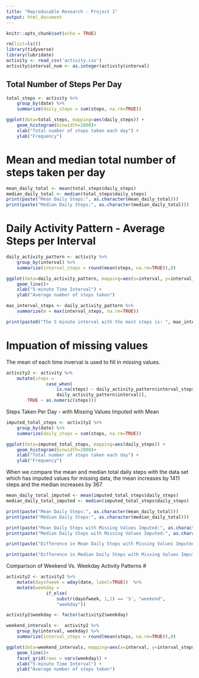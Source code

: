 ---
title: "Reproducable Research - Project 1"
output: html_document
---

```{r setup, include=FALSE}
knitr::opts_chunk$set(echo = TRUE)
```


```{r}
rm(list=ls())
library(tidyverse)
library(lubridate)
activity <- read_csv('activity.csv')
activity$interval_num <- as.integer(activity$interval)
```

## Total Number of Steps Per Day

```{r}
total_steps <- activity %>%
    group_by(date) %>%
    summarize(daily_steps = sum(steps, na.rm=TRUE))
```

```{r}
ggplot(data=total_steps, mapping=aes(daily_steps)) + 
    geom_histogram(binwidth=2000)+
    xlab("Total number of steps taken each day") + 
    ylab("Frequency")
```

# Mean and median total number of steps taken per day

```{r}
mean_daily_total <- mean(total_steps$daily_steps)
median_daily_total <- median(total_steps$daily_steps) 
print(paste("Mean Daily Steps:", as.character(mean_daily_total)))
print(paste("Median Daily Steps:", as.character(median_daily_total)))

```
# Daily Activity Pattern - Average Steps per Interval

```{r}
daily_activity_pattern <- activity %>%
    group_by(interval) %>%
    summarize(interval_steps = round(mean(steps, na.rm=TRUE)),0)
```

```{r}
ggplot(data=daily_activity_pattern, mapping=aes(x=interval, y=interval_steps)) + 
    geom_line()+
    xlab("5-minute Time Interval") + 
    ylab("Average number of steps taken")
```

```{r}
max_interval_steps <- daily_activity_pattern %>%
    summarize(m = max(interval_steps, na.rm=TRUE))

print(paste0("The 5 minute interval with the most steps is: ", max_interval_steps[[1]]))

```
# Impuation of missing values 
The mean of each time inverval is used to fill in missing values.  

```{r}
activity2 <- activity %>%
    mutate(steps = 
               case_when(
                   is.na(steps) ~ daily_activity_pattern$interval_steps[match(activity$interval,
                   daily_activity_pattern$interval)], 
        TRUE ~ as.numeric(steps)))

```

Steps Taken Per Day - with Missing Values Imputed with Mean
```{r}
imputed_total_steps <- activity2 %>%
    group_by(date) %>%
    summarize(daily_steps = sum(steps, na.rm=TRUE))
```


```{r}
ggplot(data=imputed_total_steps, mapping=aes(daily_steps)) + 
    geom_histogram(binwidth=2000)+
    xlab("Total number of steps taken each day") + 
    ylab("Frequency")

```

When we compare the mean and median total daily steps with the data set which has imputed values for missing data, the mean increases by 1411 steps and the median increases by 367.  

```{r}
mean_daily_total_imputed <- mean(imputed_total_steps$daily_steps)
median_daily_total_imputed <- median(imputed_total_steps$daily_steps) 

print(paste("Mean Daily Steps:", as.character(mean_daily_total)))
print(paste("Median Daily Steps:", as.character(median_daily_total)))

print(paste("Mean Daily Steps with Missing Values Imputed:", as.character(mean_daily_total_imputed)))
print(paste("Median Daily Steps with Missing Values Imputed:", as.character(median_daily_total_imputed)))

print(paste("Difference in Mean Daily Steps with Missing Values Imputed:", as.character(round(mean_daily_total_imputed - mean_daily_total, 0))))

print(paste("Difference in Median Daily Steps with Missing Values Imputed:", as.character(median_daily_total_imputed - median_daily_total, 0)))
```
Comparison of Weekend Vs. Weekday Activity Patterns
# 
```{r}

activity2 <- activity2 %>%
    mutate(dayofweek = wday(date, label=TRUE))  %>%
    mutate(weekday = 
               if_else(
                   substr(dayofweek, 1,1) == 'S', "weekend", 
                   "weekday")) 

activity2$weekday <- factor(activity2$weekday)

weekend_intervals <-  activity2 %>%
    group_by(interval, weekday) %>%
    summarize(interval_steps = round(mean(steps, na.rm=TRUE)),0)

```
```{r}
ggplot(data=weekend_intervals, mapping=aes(x=interval, y=interval_steps)) + 
    geom_line()+
    facet_grid(rows = vars(weekday)) + 
    xlab("5-minute Time Interval") + 
    ylab("Average number of steps taken")

```
